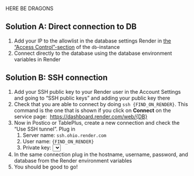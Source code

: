 HERE BE DRAGONS

## Solution A: Direct connection to DB

1. Add your IP to the allowlist in the database settings Render in [the “Access Control”-section](https://dashboard.render.com/) of the `db`-instance
2. Connect directly to the database using the database environment variables in Render

## Solution B: SSH connection

1. Add your SSH public key to your Render user in the Account Settings and going to “SSH public keys” and adding your public key there
2. Check that you are able to connect by doing `ssh {FIND_ON_RENDER}`. This command is the one that is shown if you click on **Connect** on the service page:  https://dashboard.render.com/web/{DB}
3. Now in Postico or TablePlus, create a new connection and check the “Use SSH tunnel”. Plug in
    1. Server name: `ssh.ohio.render.com`
    2. User name: `{FIND_ON_RENDER}`
    3. Private key: <select the private key corresponding to the public key you uploaded>
4. In the same connection plug in the hostname, username, password, and database from the Render environment variables
5. You should be good to go!
